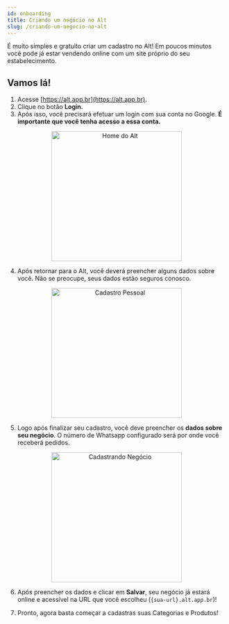 ```yaml
---
id: onboarding
title: Criando um negócio no Alt
slug: /criando-um-negocio-no-alt
---
```


É muito simples e gratuito criar um cadastro no Alt! Em poucos minutos você pode já estar vendendo online com um site próprio do seu estabelecimento.

## Vamos lá!

1. Acesse [https://alt.app.br](https://alt.app.br).
2. Clique no botão **Login**.
3. Após isso, você precisará efetuar um login com sua conta no Google. **É importante que você tenha acesso a essa conta.**

<p align="center">
  <img class="framed" src="https://user-images.githubusercontent.com/18706156/97936077-385f5a00-1d59-11eb-8b65-5088d5b4cf89.png" width="300" alt="Home do Alt" />
</p>

4. Após retornar para o Alt, você deverá preencher alguns dados sobre você. Não se preocupe, seus dados estão seguros conosco.


<p align="center">
  <img class="framed" src="https://user-images.githubusercontent.com/18706156/97936264-b91e5600-1d59-11eb-9271-a720a7d738ee.png" width="300" alt="Cadastro Pessoal" />
</p>

5. Logo após finalizar seu cadastro, você deve preencher os **dados sobre seu negócio**. O número de Whatsapp configurado será por onde você receberá pedidos.

<p align="center">
  <img class="framed" src="https://user-images.githubusercontent.com/18706156/97936292-d5ba8e00-1d59-11eb-8c75-0541fb956814.png" width="300" alt="Cadastrando Negócio" />
</p>

6. Após preencher os dados e clicar em **Salvar**, seu negócio já estará online e acessível na URL que você escolheu (`{sua-url}.alt.app.br`)!

7. Pronto, agora basta começar a cadastras suas Categorias e Produtos!

<Feedback
  pageId="onboarding"
  title="Criando um negócio no Alt"
/>
